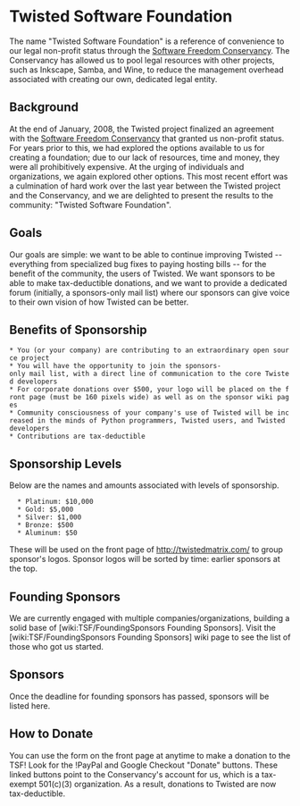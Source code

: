 = Twisted Software Foundation =

The name "Twisted Software Foundation" is a reference of convenience to our legal non-profit status through the [http://conservancy.softwarefreedom.org/ Software Freedom Conservancy]. The Conservancy has allowed us to pool legal resources with other projects, such as Inkscape, Samba, and Wine, to reduce the management overhead associated with creating our own, dedicated legal entity.

== Background ==

At the end of January, 2008, the Twisted project finalized an agreement with the [http://conservancy.softwarefreedom.org/ Software Freedom Conservancy] that granted us non-profit status. For years prior to this, we had explored the options available to us for creating a foundation; due to our lack of resources, time and money, they were all prohibitively expensive. At the urging of individuals and organizations, we again explored other options. This most recent effort was a culmination of hard work over the last year between the Twisted project and the Conservancy, and we are delighted to present the results to the community: "Twisted Software Foundation".

== Goals ==

Our goals are simple: we want to be able to continue improving Twisted -- everything from specialized bug fixes to paying hosting bills -- for the benefit of the community, the users of Twisted. We want sponsors to be able to make tax-deductible donations, and we want to provide a dedicated forum (initially, a sponsors-only mail list) where our sponsors can give voice to their own vision of how Twisted can be better.

== Benefits of Sponsorship ==

 * You (or your company) are contributing to an extraordinary open source project
 * You will have the opportunity to join the sponsors-only mail list, with a direct line of communication to the core Twisted developers
 * For corporate donations over $500, your logo will be placed on the front page (must be 160 pixels wide) as well as on the sponsor wiki pages
 * Community consciousness of your company's use of Twisted will be increased in the minds of Python programmers, Twisted users, and Twisted developers
 * Contributions are tax-deductible

== Sponsorship Levels ==

Below are the names and amounts associated with levels of sponsorship. 

   * Platinum: $10,000
   * Gold: $5,000
   * Silver: $1,000
   * Bronze: $500
   * Aluminum: $50

These will be used on the front page of http://twistedmatrix.com/ to group sponsor's logos. Sponsor logos will be sorted by time: earlier sponsors at the top.

== Founding Sponsors ==

We are currently engaged with multiple companies/organizations, building a solid base of [wiki:TSF/FoundingSponsors Founding Sponsors]. Visit the [wiki:TSF/FoundingSponsors Founding Sponsors] wiki page to see the list of those who got us started.

== Sponsors ==

Once the deadline for founding sponsors has passed, sponsors will be listed here.

== How to Donate ==

You can use the form on the front page at anytime to make a donation to the TSF! Look for the !PayPal and Google Checkout "Donate" buttons. These linked buttons point to the Conservancy's account for us, which is a tax-exempt 501(c)(3) organization. As a result, donations to Twisted are now tax-deductible.

